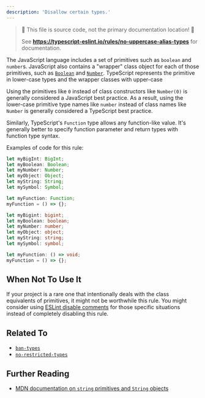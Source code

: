 ```yaml
---
description: 'Disallow certain types.'
---
```



> 🛑 This file is source code, not the primary documentation location! 🛑
>
> See **https://typescript-eslint.io/rules/no-uppercase-alias-types** for documentation.

The JavaScript language includes a set of primitives such as `boolean` and `number`s.
JavaScript also contains a "wrapper" class object for each of those primitives, such as [`Boolean`](https://developer.mozilla.org/en-US/docs/Web/JavaScript/Reference/Global_Objects/Boolean) and [`Number`](https://developer.mozilla.org/en-US/docs/Web/JavaScript/Reference/Global_Objects/Number).
TypeScript represents the primitive in lower-case types and the wrapper classes with upper-case

Using the primitives like `0` instead of class constructors like `Number(0)` is generally considered a JavaScript best practice.
As a result, using the lower-case primitive type names like `number` instead of class names like `Number` is generally considered a TypeScript best practice.

Similarly, TypeScript's `Function` type allows any function-like value.
It's generally better to specify function parameter and return types with function type syntax.

Examples of code for this rule:

<Tabs>
<TabItem value="❌ Incorrect">

```ts
let myBigInt: BigInt;
let myBoolean: Boolean;
let myNumber: Number;
let myObject: Object;
let myString: String;
let mySymbol: Symbol;

let myFunction: Function;
myFunction = () => {};
```

</TabItem>
<TabItem value="✅ Correct">

```ts
let myBigint: bigint;
let myBoolean: boolean;
let myNumber: number;
let myObject: object;
let myString: string;
let mySymbol: symbol;

let myFunction: () => void;
myFunction = () => {};
```

</TabItem>
</Tabs>

## When Not To Use It

If your project is a rare one that intentionally deals with the class equivalents of primitives, it might not be worthwhile this rule.
You might consider using [ESLint disable comments](https://eslint.org/docs/latest/use/configure/rules#using-configuration-comments-1) for those specific situations instead of completely disabling this rule.

## Related To

- [`ban-types`](./ban-types.mdx)
- [`no-restricted-types`](./no-restricted-types.mdx)

## Further Reading

- [MDN documentation on `string` primitives and `String` objects](https://developer.mozilla.org/en-US/docs/Web/JavaScript/Reference/Global_Objects/String#string_primitives_and_string_objects)
